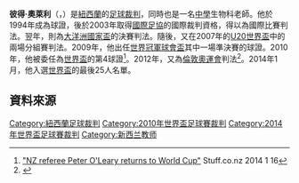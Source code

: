 {{Infobox football official
|                name = 彼得·奧萊利<br/>Peter O'Leary
|          birth_date = {{Birth date and age|df=yes|1972|3|3}}
|         birth_place = {{NZL}}[[威靈頓|威靈頓]]
|          death_date = 
|         death_place = 
|     otheroccupation = 中學老師
|              years1 = ? -
|             league1 = [[紐西蘭足球錦標賽|紐西蘭足球錦標賽]]
|               role1 = [[足球裁判|裁判]]
|              years2 = ? -
|             league2 = [[澳洲職業足球聯賽|A-League]]
|               role2 = 裁判
| internationalyears1 = 2003年-
|      confederation1 = [[FIFA|FIFA]]國際裁判
|  internationalrole1 = 裁判
}}

'''彼得·奧萊利'''（{{lang|en|Peter O'Leary}}，{{bd|1972年|3月3日|}}）是[[紐西蘭|紐西蘭]]的[[足球裁判|足球裁判]]，同時也是一名[[中學|中學]]生物科老師。他於1994年成為球證，後於2003年取得[[國際足協|國際足協]]的國際裁判資格，得以為國際比賽判法。翌年，則為[[大洋洲國家盃|大洋洲國家盃]]的決賽判法。隨後，又在2007年的[[2007年U20世界盃足球賽|U20世界盃]]中的兩場分組賽判法。2009年，他出任[[2009年世界冠軍球會盃|世界冠軍球會盃]]其中一場準決賽的球證。2010年，他被委任為[[2010年世界盃足球賽|世界盃]]的第4球證<ref>[http://www.stuff.co.nz/sport/football/9614835/NZ-referee-Peter-O-Leary-returns-to-World-Cup "NZ referee Peter O'Leary returns to World Cup"] Stuff.co.nz 2014 1 16</ref>。2012年，又為[[2012年夏季奧林匹克運動會足球比賽|倫敦奧運會]]判法<ref>{{Cite web |url=http://www.fifa.com/mensolympic/referees/referee=196486/index.html |title=Peter O LEARY |access-date=2014-06-11 |archive-date=2013-05-24 |archive-url=https://web.archive.org/web/20130524112806/http://www.fifa.com/mensolympic/referees/referee=196486/index.html }}</ref>。2014年1月，他入選[[2014年世界盃足球賽|世界盃]]的最後25人名單。

==資料來源==
{{reflist}}

{{DEFAULTSORT:Oleary, Peter}}
[[Category:紐西蘭足球裁判|Category:紐西蘭足球裁判]]
[[Category:2010年世界盃足球賽裁判|Category:2010年世界盃足球賽裁判]]
[[Category:2014年世界盃足球賽裁判|Category:2014年世界盃足球賽裁判]]
[[Category:新西兰教师|Category:新西兰教师]]
